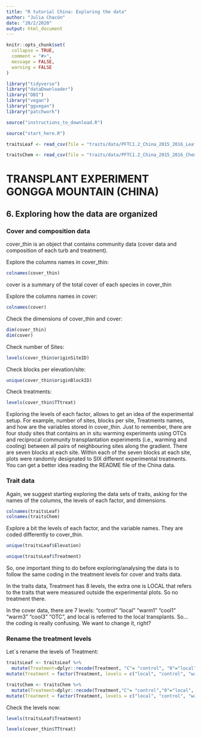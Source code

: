 ```yaml
---
title: "R tutorial China: Exploring the data"
author: "Julia Chacón"
date: "20/2/2020"
output: html_document
---
```

<style>
p.caption {
  font-size: 0.8em;
}
</style>

```r
knitr::opts_chunk$set(
  collapse = TRUE,
  comment = "#>",
  message = FALSE,
  warning = FALSE
)
```

```r
library("tidyverse")
library("dataDownloader")
library("DBI")
library("vegan")
library("ggvegan")
library("patchwork")
```

```r
source("instructions_to_download.R")
```

```r
source("start_here.R")
```

```r
traitsLeaf <- read_csv(file = "traits/data/PFTC1.2_China_2015_2016_LeafTraits.csv", col_names = TRUE)

traitsChem <- read_csv(file = "traits/data/PFTC1.2_China_2015_2016_ChemicalTraits.csv", col_names = TRUE)
```
                                                                          
# TRANSPLANT EXPERIMENT GONGGA MOUNTAIN (CHINA)

## 6. Exploring how the data are organized 

### Cover and composition data

cover_thin is an object that contains community data (cover data and composition of each turb and treatment). 

Explore the columns names in cover_thin:
```r
colnames(cover_thin)
```

cover is a summary of the total cover of each species in cover_thin

Explore the columns names in cover:
```r
colnames(cover)
```

Check the dimensions of cover_thin and cover:
```r
dim(cover_thin)
dim(cover)
```

Check number of Sites:
```r
levels(cover_thin$originSiteID) 
```

Check blocks per elevation/site:
```r
unique(cover_thin$originBlockID)
```

Check treatments:
```r
levels(cover_thin$TTtreat) 
```

Exploring the levels of each factor, allows to get an idea of the experimental setup. For example, number of sites, blocks per site, Treatments names, and how are the variables stored in cover_thin. Just to remember, there are four study sites that contains an in situ warming experiments using OTCs and reciprocal community transplantation experiments (i.e., warming and cooling) between all pairs of neighbouring sites along the gradient. There are seven blocks at each site. Within each of the seven blocks at each site, plots were randomly designated to SIX different experimental treatments. You can get a better idea reading the README file of the China data.

### Trait data

Again, we suggest starting exploring the data sets of traits, asking for the names of the columns, the levels of each factor, and dimensions.

```r
colnames(traitsLeaf)
colnames(traitsChem)
```

Explore a bit the levels of each factor, and the variable names. They are coded differently to cover_thin.

```r
unique(traitsLeaf$Elevation)
```
```r
unique(traitsLeaf$Treatment)
```

So, one important thing to do before exploring/analysing the data is to follow the same coding in the treatment levels for cover and traits data.

In the traits data, Treatment has 8 levels, the extra one is LOCAL that refers to the traits that were measured outside the experimental plots. So no treatment there.

In the cover data, there are 7 levels: "control" "local"   "warm1"   "cool1"   "warm3"   "cool3"   "OTC", and local is referred to the local transplants. So...the coding is really confusing. We want to change it, right?

### Rename the treatment levels

Let´s rename the levels of Treatment:
```r
traitsLeaf <- traitsLeaf %>%
  mutate(Treatment=dplyr::recode(Treatment, "C"= "control", "0"="local", "1" ="warm1", "2"="cool1", "3"="warm3", "4"="cool3", "LOCAL"="outexp", "OTC"="OTC"))%>%
mutate(Treatment = factor(Treatment, levels = c("local", "control", "warm1", "cool1", "warm3", "cool3","OTC", "outexp")))

traitsChem <- traitsChem %>%
  mutate(Treatment=dplyr::recode(Treatment,"C"= "control","0"="local", "1" ="warm1", "2"="cool1", "3"="warm3", "4"="cool3", "LOCAL"="outexp", "OTC"="OTC")) %>%
mutate(Treatment = factor(Treatment, levels = c("local", "control", "warm1", "cool1", "warm3", "cool3", "OTC", "outexp")))
```

Check the levels now:
```r
levels(traitsLeaf$Treatment)
```

```r
levels(cover_thin$TTtreat)
```

